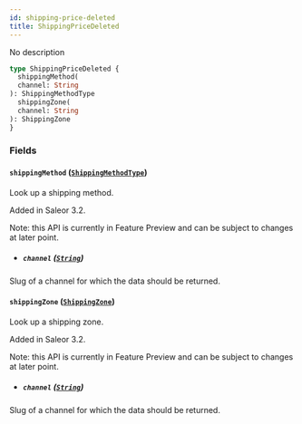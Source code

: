 ```yaml
---
id: shipping-price-deleted
title: ShippingPriceDeleted
---
```



No description

```graphql
type ShippingPriceDeleted {
  shippingMethod(
  channel: String
): ShippingMethodType
  shippingZone(
  channel: String
): ShippingZone
}
```


### Fields

#### `shippingMethod` ([`ShippingMethodType`](../../../developer/api-reference/objects/shipping-method-type))

Look up a shipping method.

Added in Saleor 3.2.

Note: this API is currently in Feature Preview and can be subject to changes at later point.
- ##### `channel` ([`String`](../../../developer/api-reference/scalars/string))

Slug of a channel for which the data should be returned.


#### `shippingZone` ([`ShippingZone`](../../../developer/api-reference/objects/shipping-zone))

Look up a shipping zone.

Added in Saleor 3.2.

Note: this API is currently in Feature Preview and can be subject to changes at later point.
- ##### `channel` ([`String`](../../../developer/api-reference/scalars/string))

Slug of a channel for which the data should be returned.




